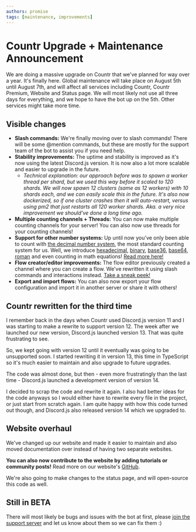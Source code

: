 ```yaml
---
authors: promise
tags: [maintenance, improvements]
---
```


# Countr Upgrade + Maintenance Announcement

We are doing a massive upgrade on Countr that we've planned for way over a year. It's finally here. Global maintenance will take place on August 5th until August 7th, and will affect all services including Countr, Countr Premium, Website and Status page. We will most likely not use all three days for everything, and we hope to have the bot up on the 5th. Other services might take more time.

<!--truncate-->

## Visible changes

* **Slash commands:** We're finally moving over to slash commands! There will be some @mention commands, but these are mostly for the support team of the bot to assist you if you need help.
* **Stability improvements:** The uptime and stability is improved as it's now using the latest Discord.js version. It is now also a lot more scalable and easier to upgrade in the future.
    * *Technical explanation: our approach before was to spawn a worker thread per shard, but we used this way before it scaled to 120 shards. We will now spawn 12 clusters (same as 12 workers) with 10 shards each, and we can easily scale this in the future. It's also now dockerized, so if one cluster crashes then it will auto-restart, versus using pm2 that just restarts all 120 worker shards. Aka. a very nice improvement we should've done a long time ago.*
* **Multiple counting channels + Threads:** You can now make multiple counting channels for your server! You can also now use threads for your counting channels!
* **Support for other number systems:** Up until now you've only been able to count with [the decimal number system][1], the most standard counting system for us. Well, we introduce [hexadecimal][2], [binary][3], [base36][4], [base64][5], [roman][6] and even counting in math equations! [Read more here!](/docs/counting-systems)
* **Flow creator/editor improvements:** The flow editor previously created a channel where you can create a flow. We've rewritten it using slash commands and interactions instead. [Take a sneak peek!](/docs/flows)
* **Export and import flows:** You can also now export your flow configuration and import it in another server or share it with others!

[1]: https://en.wikipedia.org/wiki/Decimal
[2]: https://en.wikipedia.org/wiki/Hexadecimal
[3]: https://en.wikipedia.org/wiki/Binary
[4]: https://en.wikipedia.org/wiki/Base_36
[5]: https://en.wikipedia.org/wiki/Base_64
[6]: https://en.wikipedia.org/wiki/Roman_numerals

## Countr rewritten for the third time

I remember back in the days when Countr used Discord.js version 11 and I was starting to make a rewrite to support version 12. The week after we launched our new version, Discord.js launched version 13. That was quite frustrating to see.

So, we kept going with version 12 until it eventually was going to be unsupported soon. I started rewriting it in version 13, this time in TypeScript so it's much easier to maintain and also upgrade to future upgrades.

The code was almost done, but then - even more frustratingly than the last time - Discord.js launched a development version of version 14.

I decided to scrap the code and rewrite it again. I also had better ideas for the code anyways so I would either have to rewrite every file in the project, or just start from scratch again. I am quite happy with how this code turned out though, and Discord.js also released version 14 which we upgraded to.

## Website overhaul

We've changed up our website and made it easier to maintain and also moved documentation over instead of having two separate websites.

**You can also now contribute to the website by adding tutorials or community posts!** Read more on our website's [GitHub](https://github.com/countr/website).

We're also going to make changes to the status page, and will open-source this code as well.

## Still in BETA

There will most likely be bugs and issues with the bot at first, please [join the support server](https://promise.solutions/discord) and let us know about them so we can fix them :)